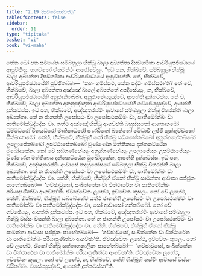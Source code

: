 ```yaml
---
title: "2.19 දිසඞ්ගමිකාදිවත්ථු"
tableOfContents: false
sidebar:
  order: 11
type: "tipitaka"
basket: "vi"
book: "vi-maha"
---
```



<DynamicBreadcrumb />

<Division number="163" book="vi-maha">

<Paragraph number="673" book="vi-maha">
තේන ඛෝ පන සමයේන සම්බහුලා භික්ඛූ බාලා අබ්‍යත්තා දිසඞ්ගමිකා ආචරියුපජ්ඣායේ ආපුච්ඡිංසු. භගවතෝ ඒතමත්ථං ආරෝචේසුං.
</Paragraph>

<Paragraph number="674" book="vi-maha">
“ඉධ පන, භික්ඛවේ, සම්බහුලා භික්ඛූ බාලා අබ්‍යත්තා දිසඞ්ගමිකා ආචරියුපජ්ඣායේ ආපුච්ඡන්ති. තේ, භික්ඛවේ, ආචරියුපජ්ඣායේහි පුච්ඡිතබ්බා—  ‘කහං ගමිස්සථ, කේන සද්ධිං ගමිස්සථා’ති? තේ චේ, භික්ඛවේ, බාලා අබ්‍යත්තා අඤ්ඤේ බාලේ අබ්‍යත්තේ අපදිසේය්‍යුං, න, භික්ඛවේ, ආචරියුපජ්ඣායේහි අනුජානිතබ්බා. අනුජානේය්‍යුඤ්චේ, ආපත්ති දුක්කටස්ස. තේ ච, භික්ඛවේ, බාලා අබ්‍යත්තා අනනුඤ්ඤාතා ආචරියුපජ්ඣායේහි ගච්ඡේය්‍යුඤ්චේ, ආපත්ති දුක්කටස්ස.
</Paragraph>

<Paragraph number="675" book="vi-maha">
ඉධ පන, භික්ඛවේ, අඤ්ඤතරස්මිං ආවාසේ සම්බහුලා භික්ඛූ විහරන්ති බාලා අබ්‍යත්තා. තේ න ජානන්ති උපෝසථං වා උපෝසථකම්මං වා, පාතිමෝක්ඛං වා පාතිමෝක්ඛුද්දේසං වා. තත්ථ අඤ්ඤෝ භික්ඛු ආගච්ඡති බහුස්සුතෝ ආගතාගමෝ ධම්මධරෝ විනයධරෝ මාතිකාධරෝ පණ්ඩිතෝ බ්‍යත්තෝ මේධාවී ලජ්ජී කුක්කුච්චකෝ සික්ඛාකාමෝ. තේහි, භික්ඛවේ, භික්ඛූහි සෝ භික්ඛු සඞ්ගහේතබ්බෝ අනුග්ගහේතබ්බෝ උපලාපේතබ්බෝ උපට්ඨාපේතබ්බෝ චුණ්ණේන මත්තිකාය දන්තකට්ඨේන මුඛෝදකේන. නෝ චේ සඞ්ගණ්හේය්‍යුං අනුග්ගණ්හේය්‍යුං උපලාපේය්‍යුං උපට්ඨාපේය්‍යුං චුණ්ණේන මත්තිකාය දන්තකට්ඨේන මුඛෝදකේන, ආපත්ති දුක්කටස්ස.
</Paragraph>

<Paragraph number="676" book="vi-maha">
ඉධ පන, භික්ඛවේ, අඤ්ඤතරස්මිං ආවාසේ තදහුපෝසථේ සම්බහුලා භික්ඛූ විහරන්ති බාලා අබ්‍යත්තා. තේ න ජානන්ති උපෝසථං වා උපෝසථකම්මං වා, පාතිමෝක්ඛං වා පාතිමෝක්ඛුද්දේසං වා. තේහි, භික්ඛවේ, භික්ඛූහි ඒකෝ භික්ඛු සාමන්තා ආවාසා සජ්ජුකං පාහේතබ්බෝ—  ‘ගච්ඡාවුසෝ, සංඛිත්තේන වා විත්ථාරේන වා පාතිමෝක්ඛං පරියාපුණිත්වා ආගච්ඡා’ති. ඒවඤ්චේතං ලභේථ, ඉච්චේතං කුසලං. නෝ චේ ලභේථ, තේහි, භික්ඛවේ, භික්ඛූහි සබ්බේහේව යත්ථ ජානන්ති උපෝසථං වා උපෝසථකම්මං වා පාතිමෝක්ඛං වා පාතිමෝක්ඛුද්දේසං වා, සෝ ආවාසෝ ගන්තබ්බෝ. නෝ චේ ගච්ඡේය්‍යුං, ආපත්ති දුක්කටස්ස.
</Paragraph>

<Paragraph number="677" book="vi-maha">
ඉධ පන, භික්ඛවේ, අඤ්ඤතරස්මිං ආවාසේ සම්බහුලා භික්ඛූ වස්සං වසන්ති බාලා අබ්‍යත්තා. තේ න ජානන්ති උපෝසථං වා උපෝසථකම්මං වා පාතිමෝක්ඛං වා පාතිමෝක්ඛුද්දේසං වා. තේහි, භික්ඛවේ, භික්ඛූහි ඒකෝ භික්ඛු සාමන්තා ආවාසා සජ්ජුකං පාහේතබ්බෝ—  ‘ගච්ඡාවුසෝ, සංඛිත්තේන වා විත්ථාරේන වා පාතිමෝක්ඛං පරියාපුණිත්වා ආගච්ඡා’ති. ඒවඤ්චේතං ලභේථ, ඉච්චේතං කුසලං. නෝ චේ ලභේථ, ඒකෝ භික්ඛු සත්තාහකාලිකං පාහේතබ්බෝ—  ‘ගච්ඡාවුසෝ, සංඛිත්තේන වා විත්ථාරේන වා පාතිමෝක්ඛං පරියාපුණිත්වා ආගච්ඡා’ති. ඒවඤ්චේතං ලභේථ, ඉච්චේතං කුසලං. නෝ චේ ලභේථ, න, භික්ඛවේ, තේහි භික්ඛූහි තස්මිං ආවාසේ වස්සං වසිතබ්බං. වසේය්‍යුඤ්චේ, ආපත්ති දුක්කටස්සා”ති.
</Paragraph>
</Division>
